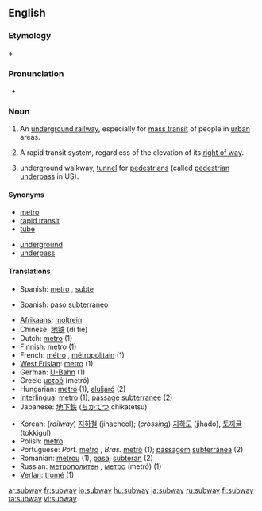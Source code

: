 ==English==

===Etymology===
{{term|sub-||lang=en|under}} + {{term|way|lang=en}}

===Pronunciation===
* {{audio|en-us-subway.ogg|Audio (US)}}

===Noun===
{{en-noun}}

# {{context|North America}} An [[underground railway]], especially for [[mass transit]] of people in [[urban]] areas.
# {{US}} A rapid transit system, regardless of the elevation of its [[right of way]].
# {{UK}} underground walkway, [[tunnel]] for [[pedestrian]]s (called [[pedestrian underpass]] in US).

====Synonyms====
{{top}}
* [[metro]]
* [[rapid transit]]
* [[tube]]
{{mid}}
* [[underground]]
* [[underpass]]
{{bottom}}

====Translations====
{{trans-top|underground railway}}
* Spanish: [[metro]] {{m}}, [[subte]] {{m}} {{italbrac|Argentina}}
{{trans-mid}}
{{trans-bottom}}
{{trans-top|underground walkway}}
* Spanish: [[paso subterráneo]] {{m}}
{{trans-mid}}
{{trans-bottom}}
{{checktrans-top}}
* [[Afrikaans]]: [[moltrein]]
* Chinese: [[地铁]] (dì tiě)
* Dutch: [[metro]] {{m}} (1)
* Finnish: [[metro]] (1)
* French: [[métro]] {{m}}, [[métropolitain]] {{m}} (1)
* [[West Frisian]]: [[metro]] (1)
* German: [[U-Bahn]] {{f}} (1)
* Greek: [[μετρό]] (metró)
* Hungarian: [[metró]] (1), [[aluljáró]] (2)
* [[Interlingua]]: [[metro]] (1); [[passage]] [[subterranee]] (2)
* Japanese: [[地下鉄]] ([[ちかてつ]] chikatetsu)
{{trans-mid}}
* Korean: (''railway'') [[지하철]] (jihacheol); (''crossing'') [[지하도]] (jihado), [[토끼굴]] (tokkigul)
* Polish: [[metro]] {{n}}
* Portuguese: ''Port.'' [[metro]] {{m}}, ''Bras.'' [[metrô]] {{m}} (1); [[passagem]] [[subterrânea]] {{f}} (2)
* Romanian: [[metrou]] {{n}} (1), [[pasaj]] [[subteran]] {{n}} (2)
* Russian: [[метрополитен]] {{Cyrl|(metropolitɛ́n)}} {{m}}, [[метро]] (metró){{n}} (1)
* [[Verlan]]: [[tromé]] {{m}} (1)
{{trans-bottom}}

[[ar:subway]]
[[fr:subway]]
[[io:subway]]
[[hu:subway]]
[[ja:subway]]
[[ru:subway]]
[[fi:subway]]
[[ta:subway]]
[[vi:subway]]